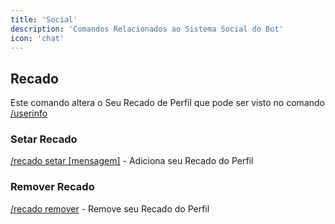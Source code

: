 ```yaml
---
title: 'Social'
description: 'Comandos Relacionados ao Sistema Social do Bot'
icon: 'chat'
---
```


## Recado
Este comando altera o Seu Recado de Perfil que pode ser visto no comando [/userinfo]()

### Setar Recado
[/recado setar [mensagem]]() - Adiciona seu Recado do Perfil
### Remover Recado
[/recado remover]() - Remove seu Recado do Perfil

